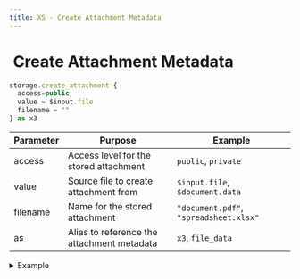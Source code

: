 ```yaml
---
title: XS - Create Attachment Metadata
---
```


# <img src="../assets/docuBadge (11).png" alt="" data-size="line" /> Create Attachment Metadata <a href="#xs-createaudio" id="xs-createaudio"></a>

```javascript
storage.create_attachment {
  access=public 
  value = $input.file
  filename = ""
} as x3
```

| Parameter | Purpose                                    | Example                                |
| --------- | ------------------------------------------ | -------------------------------------- |
| access    | Access level for the stored attachment     | `public`, `private`                    |
| value     | Source file to create attachment from      | `$input.file`, `$document.data`        |
| filename  | Name for the stored attachment             | `"document.pdf"`, `"spreadsheet.xlsx"` |
| as        | Alias to reference the attachment metadata | `x3`, `file_data`                      |

<details>

<summary>Example</summary>

```javascript
storage.create_attachment access=public {
  value = $input.document
  filename = "file_"|add:$user.id|add:"_"|add:$original_filename
} as uploaded_file
```

* Creates metadata for the attachment

</details>
